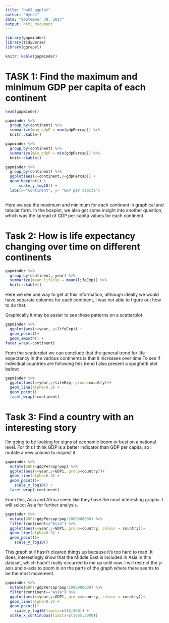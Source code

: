 ```yaml
---
title: "hw03_ggplot"
author: "Wynes"
date: "September 30, 2017"
output: html_document
---
```


```r
library(gapminder)
library(tidyverse)
library(ggrepel)

knitr::kable(gapminder)
```

# TASK 1: Find the maximum and minimum GDP per capita of each continent
```r
head(gapminder)

gapminder %>%
  group_by(continent) %>% 
  summarize(max_gdpP = max(gdpPercap)) %>% 
  knitr::kable()

gapminder %>%
  group_by(continent) %>% 
  summarize(min_gdpP = min(gdpPercap)) %>% 
  knitr::kable()

gapminder %>%
  group_by(continent) %>% 
  ggplot(aes(x=continent,y=gdpPercap)) + 
  geom_boxplot() +
      scale_y_log10() +
  labs(x="Continent", y= "GDP per capita")
  
```
Here we see the maximum and minimum for each continent in graphical and tabular form. In the boxplot, we also get some insight into another question, which was the spread of GDP per capita values for each continent.


# Task 2: How is life expectancy changing over time on different continents
```r
gapminder %>%
  group_by(continent, year) %>% 
  summarize(mean_lifeExp = mean(lifeExp)) %>% 
  knitr::kable()
```

Here we see one way to get at this information, although ideally we would have separate columns for each continent, I was not able to figure out how to do that.

Graphically it may be easier to see these patterns on a scatterplot.

```r
gapminder %>% 
  ggplot(aes(x=year, y=lifeExp)) +
  geom_point()+
  geom_smooth() +
facet_wrap(~continent)
```
From the scatterplot we can conclude that the general trend for life expectancy in the various continents is that it increases over time.To see if individual countries are following this trend I also present a spaghetti plot below:

```r
gapminder %>% 
  ggplot(aes(x=year,y=lifeExp, group=country))+
  geom_line(alpha=0.3) +
  geom_point()+
  facet_wrap(~continent)
```


# Task 3: Find a country with an interesting story
I'm going to be looking for signs of economic boom or bust on a national level. For this I think GDP is a better indicator than GDP per capita, so I mutate a new column to inspect it.
```r
gapminder %>% 
  mutate(GDP1=gdpPercap*pop) %>% 
  ggplot(aes(x=year,y=GDP1, group=country))+
  geom_line(alpha=0.3) +
  geom_point()+
    scale_y_log10() +
  facet_wrap(~continent)
```

From this, Asia and Africa seem like they have the most interesting graphs. I will select Asia for further analysis.

```r
gapminder %>% 
  mutate(GDP1=gdpPercap*pop/1000000000) %>% 
  filter(continent=="Asia") %>%
  ggplot(aes(x=year,y=GDP1, group=country, colour = country))+
  geom_line(alpha=0.3) +
  geom_point()+
    scale_y_log10()
```
This graph still hasn't cleared things up because it's too hard to read. It does, interestingly show that the Middle East is included in Asia in this dataset, which hadn't really occurred to me up until now. I will restrict the y-axis and x-axis to zoom in on the parts of the graph where there seems to be the most movement.

```r
gapminder %>% 
  mutate(GDP1=gdpPercap*pop/1000000000) %>% 
  filter(continent=="Asia") %>%
  ggplot(aes(x=year,y=GDP1, group=country, colour = country))+
  geom_line(alpha=0.3) +
  geom_point()+
    scale_y_log10(limits=c(10,800)) +
  scale_x_continuous(limits=c(1965,2000))
 
```

